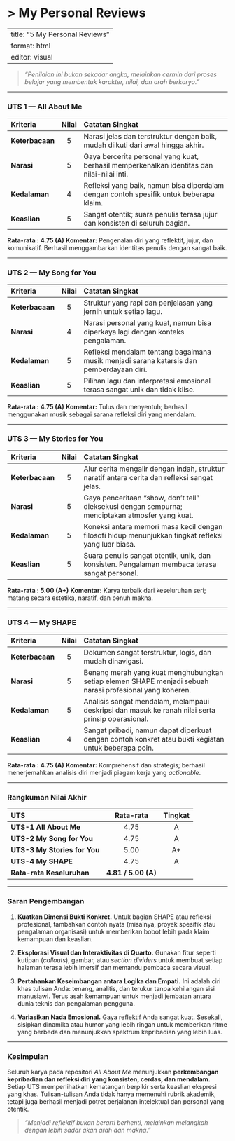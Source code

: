 # > My Personal Reviews

---
title: "5 My Personal Reviews"
format: html
editor: visual
---

> *“Penilaian ini bukan sekadar angka, melainkan cermin dari proses belajar yang membentuk karakter, nilai, dan arah berkarya.”*

---

### UTS 1 — All About Me

| Kriteria        | Nilai | Catatan Singkat                                                                          |
| :-------------- | :---: | :--------------------------------------------------------------------------------------- |
| **Keterbacaan** |   5   | Narasi jelas dan terstruktur dengan baik, mudah diikuti dari awal hingga akhir.            |
| **Narasi** |   5   | Gaya bercerita personal yang kuat, berhasil memperkenalkan identitas dan nilai-nilai inti. |
| **Kedalaman** |   4   | Refleksi yang baik, namun bisa diperdalam dengan contoh spesifik untuk beberapa klaim.   |
| **Keaslian** |   5   | Sangat otentik; suara penulis terasa jujur dan konsisten di seluruh bagian.              |

**Rata-rata : 4.75 (A)**
**Komentar:** Pengenalan diri yang reflektif, jujur, dan komunikatif. Berhasil menggambarkan identitas penulis dengan sangat baik.

---

### UTS 2 — My Song for You

| Kriteria        | Nilai | Catatan Singkat                                                                         |
| :-------------- | :---: | :-------------------------------------------------------------------------------------- |
| **Keterbacaan** |   5   | Struktur yang rapi dan penjelasan yang jernih untuk setiap lagu.                        |
| **Narasi** |   4   | Narasi personal yang kuat, namun bisa diperkaya lagi dengan konteks pengalaman.         |
| **Kedalaman** |   5   | Refleksi mendalam tentang bagaimana musik menjadi sarana katarsis dan pemberdayaan diri. |
| **Keaslian** |   5   | Pilihan lagu dan interpretasi emosional terasa sangat unik dan tidak klise.             |

**Rata-rata : 4.75 (A)**
**Komentar:** Tulus dan menyentuh; berhasil menggunakan musik sebagai sarana refleksi diri yang mendalam.

---

### UTS 3 — My Stories for You

| Kriteria        | Nilai | Catatan Singkat                                                                                  |
| :-------------- | :---: | :----------------------------------------------------------------------------------------------- |
| **Keterbacaan** |   5   | Alur cerita mengalir dengan indah, struktur naratif antara cerita dan refleksi sangat jelas.     |
| **Narasi** |   5   | Gaya penceritaan "show, don't tell" dieksekusi dengan sempurna; menciptakan atmosfer yang kuat. |
| **Kedalaman** |   5   | Koneksi antara memori masa kecil dengan filosofi hidup menunjukkan tingkat refleksi yang luar biasa. |
| **Keaslian** |   5   | Suara penulis sangat otentik, unik, dan konsisten. Pengalaman membaca terasa sangat personal.  |

**Rata-rata : 5.00 (A+)**
**Komentar:** Karya terbaik dari keseluruhan seri; matang secara estetika, naratif, dan penuh makna.

---

### UTS 4 — My SHAPE

| Kriteria        | Nilai | Catatan Singkat                                                                                          |
| :-------------- | :---: | :------------------------------------------------------------------------------------------------------- |
| **Keterbacaan** |   5   | Dokumen sangat terstruktur, logis, dan mudah dinavigasi.                                                 |
| **Narasi** |   5   | Benang merah yang kuat menghubungkan setiap elemen SHAPE menjadi sebuah narasi profesional yang koheren.  |
| **Kedalaman** |   5   | Analisis sangat mendalam, melampaui deskripsi dan masuk ke ranah nilai serta prinsip operasional.         |
| **Keaslian** |   4   | Sangat pribadi, namun dapat diperkuat dengan contoh konkret atau bukti kegiatan untuk beberapa poin.     |

**Rata-rata : 4.75 (A)**
**Komentar:** Komprehensif dan strategis; berhasil menerjemahkan analisis diri menjadi piagam kerja yang *actionable*.

---

### Rangkuman Nilai Akhir

| UTS                   | Rata-rata           | Tingkat |
| :-------------------- | :-----------------: | :-----: |
| **UTS-1 All About Me** | 4.75                |    A    |
| **UTS-2 My Song for You** | 4.75                |    A    |
| **UTS-3 My Stories for You** | 5.00                |   A+    |
| **UTS-4 My SHAPE** | 4.75                |    A    |
| **Rata-rata Keseluruhan** | **4.81 / 5.00 (A)** |         |

---

### Saran Pengembangan

1.  **Kuatkan Dimensi Bukti Konkret.** Untuk bagian SHAPE atau refleksi profesional, tambahkan contoh nyata (misalnya, proyek spesifik atau pengalaman organisasi) untuk memberikan bobot lebih pada klaim kemampuan dan keaslian.

2.  **Eksplorasi Visual dan Interaktivitas di Quarto.** Gunakan fitur seperti kutipan (*callouts*), gambar, atau *section dividers* untuk membuat setiap halaman terasa lebih imersif dan memandu pembaca secara visual.

3.  **Pertahankan Keseimbangan antara Logika dan Empati.** Ini adalah ciri khas tulisan Anda: tenang, analitis, dan terukur tanpa kehilangan sisi manusiawi. Terus asah kemampuan untuk menjadi jembatan antara dunia teknis dan pengalaman pengguna.

4.  **Variasikan Nada Emosional.** Gaya reflektif Anda sangat kuat. Sesekali, sisipkan dinamika atau humor yang lebih ringan untuk memberikan ritme yang berbeda dan menunjukkan spektrum kepribadian yang lebih luas.

---

### Kesimpulan

Seluruh karya pada repositori *All About Me* menunjukkan **perkembangan kepribadian dan refleksi diri yang konsisten, cerdas, dan mendalam.** Setiap UTS memperlihatkan kematangan berpikir serta keaslian ekspresi yang khas. Tulisan-tulisan Anda tidak hanya memenuhi rubrik akademik, tetapi juga berhasil menjadi potret perjalanan intelektual dan personal yang otentik.

> *“Menjadi reflektif bukan berarti berhenti, melainkan melangkah dengan lebih sadar akan arah dan makna.”*